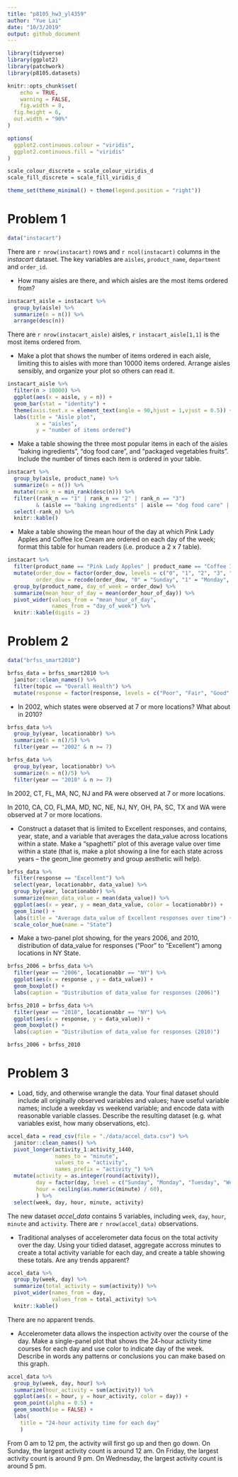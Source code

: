 ```yaml
---
title: "p8105_hw3_yl4359"
author: "Yue Lai"
date: "10/3/2019"
output: github_document
---
```


```r
library(tidyverse)
library(ggplot2)
library(patchwork)
library(p8105.datasets)

knitr::opts_chunk$set(
	echo = TRUE,
	warning = FALSE,
	fig.width = 8, 
  fig.height = 6,
  out.width = "90%"
)

options(
  ggplot2.continuous.colour = "viridis",
  ggplot2.continuous.fill = "viridis"
)

scale_colour_discrete = scale_colour_viridis_d
scale_fill_discrete = scale_fill_viridis_d

theme_set(theme_minimal() + theme(legend.position = "right"))
```

# Problem 1

```r
data("instacart")
```

There are `r nrow(instacart)` rows and `r ncol(instacart)` columns in the _instacart_ dataset. The key variables are `aisles`, `product_name`, `department` and `order_id`.

* How many aisles are there, and which aisles are the most items ordered from?

```r
instacart_aisle = instacart %>% 
  group_by(aisle) %>% 
  summarize(n = n()) %>% 
  arrange(desc(n))
```
There are `r nrow(instacart_aisle)` aisles, `r instacart_aisle[1,1]` is the most items ordered from.


* Make a plot that shows the number of items ordered in each aisle, limiting this to aisles with more than 10000 items ordered. Arrange aisles sensibly, and organize your plot so others can read it.

```r
instacart_aisle %>% 
  filter(n > 10000) %>% 
  ggplot(aes(x = aisle, y = n)) +
  geom_bar(stat = "identity") +
  theme(axis.text.x = element_text(angle = 90,hjust = 1,vjust = 0.5)) +
  labs(title = "Aisle plot",
         x = "aisles",
         y = "number of items ordered")
```


* Make a table showing the three most popular items in each of the aisles “baking ingredients”, “dog food care”, and “packaged vegetables fruits”. Include the number of times each item is ordered in your table.

```r
instacart %>% 
  group_by(aisle, product_name) %>% 
  summarize(n = n()) %>% 
  mutate(rank_n = min_rank(desc(n))) %>% 
  filter((rank_n == "1" | rank_n == "2" | rank_n == "3") 
         & (aisle == "baking ingredients" | aisle == "dog food care" | aisle == "packaged vegetables fruits")) %>% 
  select(-rank_n) %>% 
  knitr::kable()
```


* Make a table showing the mean hour of the day at which Pink Lady Apples and Coffee Ice Cream are ordered on each day of the week; format this table for human readers (i.e. produce a 2 x 7 table).

```r
instacart %>% 
  filter(product_name == "Pink Lady Apples" | product_name == "Coffee Ice Cream") %>% 
  mutate(order_dow = factor(order_dow, levels = c("0", "1", "2", "3", "4", "5", "6")),
         order_dow = recode(order_dow, "0" = "Sunday", "1" = "Monday", "2" = "Tuesday", "3" = "Wednesday", "4" = "Thursday", "5" = "Friday", "6" = "Saturay")) %>% 
  group_by(product_name, day_of_week = order_dow) %>% 
  summarize(mean_hour_of_day = mean(order_hour_of_day)) %>% 
  pivot_wider(values_from = "mean_hour_of_day", 
              names_from = "day_of_week") %>% 
  knitr::kable(digits = 2)
```

# Problem 2

```r
data("brfss_smart2010")
```

```r
brfss_data = brfss_smart2010 %>% 
  janitor::clean_names() %>% 
  filter(topic == "Overall Health") %>% 
  mutate(response = factor(response, levels = c("Poor", "Fair", "Good", "Very good", "Excellent")))
```

* In 2002, which states were observed at 7 or more locations? What about in 2010?

```r
brfss_data %>% 
  group_by(year, locationabbr) %>% 
  summarize(n = n()/5) %>% 
  filter(year == "2002" & n >= 7)

brfss_data %>% 
  group_by(year, locationabbr) %>% 
  summarize(n = n()/5) %>% 
  filter(year == "2010" & n >= 7)
```

In 2002, CT, FL, MA, NC, NJ and PA were observed at 7 or more locations.

In 2010, CA, CO, FL,MA, MD, NC, NE, NJ, NY, OH, PA, SC, TX and WA were observed at 7 or more locations. 


* Construct a dataset that is limited to Excellent responses, and contains, year, state, and a variable that averages the data_value across locations within a state. Make a “spaghetti” plot of this average value over time within a state (that is, make a plot showing a line for each state across years – the geom_line geometry and group aesthetic will help).

```r
brfss_data %>% 
  filter(response == "Excellent") %>% 
  select(year, locationabbr, data_value) %>% 
  group_by(year, locationabbr) %>% 
  summarize(mean_data_value = mean(data_value)) %>% 
  ggplot(aes(x = year, y = mean_data_value, color = locationabbr)) +
  geom_line() +
  labs(title = "Average data_value of Excellent responses over time") +
  scale_color_hue(name = "State")
```

* Make a two-panel plot showing, for the years 2006, and 2010, distribution of data_value for responses (“Poor” to “Excellent”) among locations in NY State.

```r
brfss_2006 = brfss_data %>% 
  filter(year == "2006", locationabbr == "NY") %>% 
  ggplot(aes(x = response , y = data_value)) +
  geom_boxplot() +
  labs(caption = "Distribution of data_value for responses (2006)")

brfss_2010 = brfss_data %>% 
  filter(year == "2010", locationabbr == "NY") %>% 
  ggplot(aes(x = response, y = data_value)) +
  geom_boxplot() +
  labs(caption = "Distribution of data_value for responses (2010)")

brfss_2006 + brfss_2010
```

# Problem 3

* Load, tidy, and otherwise wrangle the data. Your final dataset should include all originally observed variables and values; have useful variable names; include a weekday vs weekend variable; and encode data with reasonable variable classes. Describe the resulting dataset (e.g. what variables exist, how many observations, etc).

```r
accel_data = read_csv(file = "./data/accel_data.csv") %>% 
  janitor::clean_names() %>% 
  pivot_longer(activity_1:activity_1440, 
               names_to = "minute", 
               values_to = "activity", 
               names_prefix = "activity_") %>% 
  mutate(activity = as.integer(round(activity)),
         day = factor(day, level = c("Sunday", "Monday", "Tuesday", "Wednesday", "Thursday", "Friday", "Saturday")),
         hour = ceiling(as.numeric(minute) / 60),
         ) %>% 
  select(week, day, hour, minute, activity)
```
The new dataset _accel_data_ contains 5 variables, including `week`, `day`, `hour`, `minute` and `activity`. There are `r nrow(accel_data)` observations. 


* Traditional analyses of accelerometer data focus on the total activity over the day. Using your tidied dataset, aggregate accross minutes to create a total activity variable for each day, and create a table showing these totals. Are any trends apparent?

```r
accel_data %>% 
  group_by(week, day) %>%
  summarize(total_activity = sum(activity)) %>%
  pivot_wider(names_from = day,
              values_from = total_activity) %>% 
  knitr::kable()
```

There are no apparent trends. 

* Accelerometer data allows the inspection activity over the course of the day. Make a single-panel plot that shows the 24-hour activity time courses for each day and use color to indicate day of the week. Describe in words any patterns or conclusions you can make based on this graph.


```r
accel_data %>% 
  group_by(week, day, hour) %>% 
  summarize(hour_activity = sum(activity)) %>% 
  ggplot(aes(x = hour, y = hour_activity, color = day)) +
  geom_point(alpha = 0.5) +
  geom_smooth(se = FALSE) +
  labs(
    title = "24-hour activity time for each day"
    ) 
```

From 0 am to 12 pm, the activity will first go up and then go down. On Sunday, the largest activity count is around 12 am. On Friday, the largest activity count is around 9 pm. On Wednesday, the largest activity count is around 5 pm.   



